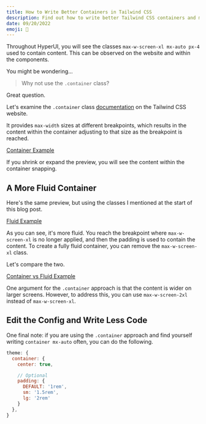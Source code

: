 ```yaml
---
title: How to Write Better Containers in Tailwind CSS
description: Find out how to write better Tailwind CSS containers and make your website feel more fluid as you change breakpoints.
date: 09/20/2022
emoji: 🫙
---
```


Throughout HyperUI, you will see the classes `max-w-screen-xl mx-auto px-4` used to contain content. This can be observed on the website and within the components.

You might be wondering...

> Why not use the `.container` class?

Great question.

Let's examine the `.container` class [documentation](https://tailwindcss.com/docs/container) on the Tailwind CSS website.

It provides `max-width` sizes at different breakpoints, which results in the content within the container adjusting to that size as the breakpoint is reached.

[Container Example](https://play.tailwindcss.com/b5FKBhVHw7?layout=preview&size=1866x900)

If you shrink or expand the preview, you will see the content within the container snapping.

## A More Fluid Container

Here's the same preview, but using the classes I mentioned at the start of this blog post.

[Fluid Example](https://play.tailwindcss.com/vwHBxhrJMC?layout=preview&size=1866x900)

As you can see, it's more fluid. You reach the breakpoint where `max-w-screen-xl` is no longer applied, and then the padding is used to contain the content. To create a fully fluid container, you can remove the `max-w-screen-xl` class.

Let's compare the two.

[Container vs Fluid Example](https://play.tailwindcss.com/A7HdMDPg0O?layout=preview&size=1866x900)

One argument for the `.container` approach is that the content is wider on larger screens. However, to address this, you can use `max-w-screen-2xl` instead of `max-w-screen-xl`.

## Edit the Config and Write Less Code

One final note: if you are using the `.container` approach and find yourself writing `container mx-auto` often, you can do the following.

```js
theme: {
  container: {
    center: true,

    // Optional
    padding: {
      DEFAULT: '1rem',
      sm: '1.5rem',
      lg: '2rem'
    }
  },
}
```
